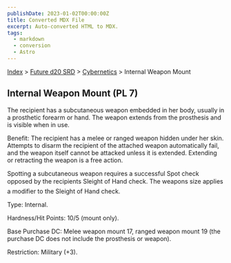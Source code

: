 ```yaml
---
publishDate: 2023-01-02T00:00:00Z
title: Converted MDX File
excerpt: Auto-converted HTML to MDX.
tags:
  - markdown
  - conversion
  - Astro
---
```


[Index](-index) > [Future d20 SRD](future-d20-srd-index) > [Cybernetics](future-d20-srd-cybernetics-index) > Internal Weapon Mount

## Internal Weapon Mount (PL 7)

The recipient has a subcutaneous weapon embedded in her body, usually in a prosthetic forearm or hand. The weapon extends from the prosthesis and is visible when in use.

Benefit: The recipient has a melee or ranged weapon hidden under her skin. Attempts to disarm the recipient of the attached weapon automatically fail, and the weapon itself cannot be attacked unless it is extended. Extending or retracting the weapon is a free action.

Spotting a subcutaneous weapon requires a successful Spot check opposed by the recipients Sleight of Hand check. The weapons size applies a modifier to the Sleight of Hand check.

Type: Internal.

Hardness/Hit Points: 10/5 (mount only).

Base Purchase DC: Melee weapon mount 17, ranged weapon mount 19 (the purchase DC does not include the prosthesis or weapon).

Restriction: Military (+3).
